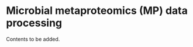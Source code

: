 # Microbial metaproteomics (MP) data processing {#microbial-metaproteomics-data-processing}

Contents to be added.
